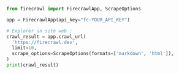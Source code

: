 ```python Python
from firecrawl import FirecrawlApp, ScrapeOptions

app = FirecrawlApp(api_key="fc-YOUR_API_KEY")

# Explorer un site web :
crawl_result = app.crawl_url(
  'https://firecrawl.dev', 
  limit=10, 
  scrape_options=ScrapeOptions(formats=['markdown', 'html']),
)
print(crawl_result)
```
